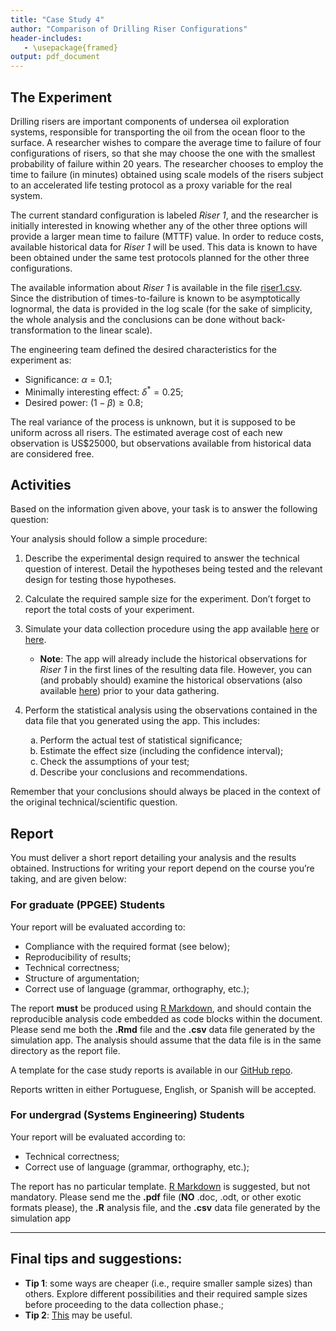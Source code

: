---
title: "Case Study 4"
author: "Comparison of Drilling Riser Configurations"
header-includes:
   - \usepackage{framed}
output: pdf_document
---
\definecolor{shadecolor}{rgb}{0.94, 0.97, 1.0}

## The Experiment
Drilling risers are important components of undersea oil exploration systems, responsible for transporting the oil from the ocean floor to the surface. A researcher wishes to compare the average time to failure of four configurations of risers, so that she may choose the one with the smallest probability of failure within 20 years. The researcher chooses to employ the time to failure (in minutes) obtained using scale models of the risers subject to an accelerated life testing protocol as a proxy variable for the real system.

The current standard configuration is labeled _Riser 1_, and the researcher is initially interested in knowing whether any of the other three options will provide a larger mean time to failure (MTTF) value. In order to reduce costs, available historical data for _Riser 1_ will be used. This data is known to have been obtained under the same test protocols planned for the other three configurations.

The available information about _Riser 1_ is available in the file [riser1.csv](https://github.com/fcampelo/Design-and-Analysis-of-Experiments/blob/master/data%20files/riser1.csv). Since the distribution of times-to-failure is known to be asymptotically lognormal, the data is provided in the log scale (for the sake of simplicity, the whole analysis and the conclusions can be done without back-transformation to the linear scale).

The engineering team defined the desired characteristics for the experiment as:

- Significance: $\alpha = 0.1$;
- Minimally interesting effect: $\delta^{*} = 0.25$;
- Desired power: $(1 - \beta) \geq 0.8$;

The real variance of the process is unknown, but it is supposed to be uniform across all risers. The estimated average cost of each new observation is US$25000, but observations available from historical data are considered free.

## Activities

Based on the information given above, your task is to answer the following question: 

\begin{snugshade}
\begin{center}\textit{
Is any of the alternative risers better than the standard one?}\end{center}
\end{snugshade}

Your analysis should follow a simple procedure:

1. Describe the experimental design required to answer the technical question of interest. Detail the hypotheses being tested and the relevant design for testing those hypotheses.
2. Calculate the required sample size for the experiment. Don't forget to report the total costs of your experiment.

3. Simulate your data collection procedure using the app available [here](http://fcampelo.shinyapps.io/riserdata) or [here](http://150.164.32.10:3838/riserdata).
    - **Note**: The app will already include the historical observations for _Riser 1_ in the first lines of the resulting data file. However, you can (and probably should) examine the historical observations (also available [here](https://github.com/fcampelo/Design-and-Analysis-of-Experiments/blob/master/data%20files/riser1.csv)) prior to your data gathering.

4. Perform the statistical analysis using the observations contained in the data file that you generated using the app. This includes:
    a. Perform the actual test of statistical significance;
    b. Estimate the effect size (including the confidence interval);
    c. Check the assumptions of your test;
    d. Describe your conclusions and recommendations.

Remember that your conclusions should always be placed in the context of the original technical/scientific question.

## Report
You must deliver a short report detailing your analysis and the results obtained.  Instructions for writing your report depend on the course you're taking, and are given below:

### For graduate (PPGEE) Students
Your report will be evaluated according to:

- Compliance with the required format (see below);
- Reproducibility of results;
- Technical correctness;
- Structure of argumentation;
- Correct use of language (grammar, orthography, etc.);

The report **must** be produced using [R Markdown](http://rmarkdown.rstudio.com), and should contain the reproducible analysis code embedded as code blocks within the document. Please send me both the **.Rmd** file and the **.csv** data file generated by the simulation app. The analysis should assume that the data file is in the same directory as the report file. 

A template for the case study reports is available in our [GitHub repo](https://github.com/fcampelo/Design-and-Analysis-of-Experiments/tree/master/Report%20template).

Reports written in either Portuguese, English, or Spanish will be accepted.


### For undergrad (Systems Engineering) Students
Your report will be evaluated according to:

- Technical correctness;
- Correct use of language (grammar, orthography, etc.);

The report has no particular template. [R Markdown](http://rmarkdown.rstudio.com) is suggested, but not mandatory. Please send me the **.pdf** file (**NO** .doc, .odt, or other exotic formats please), the **.R** analysis file, and the **.csv** data file generated by the simulation app

-----
## Final tips and suggestions:
- **Tip 1**: some ways are cheaper (i.e., require smaller sample sizes) than others. Explore different possibilities and their required sample sizes before proceeding to the data collection phase.;
- **Tip 2**: [This](http://www.cscu.cornell.edu/news/statnews/stnews83.pdf) may be useful.